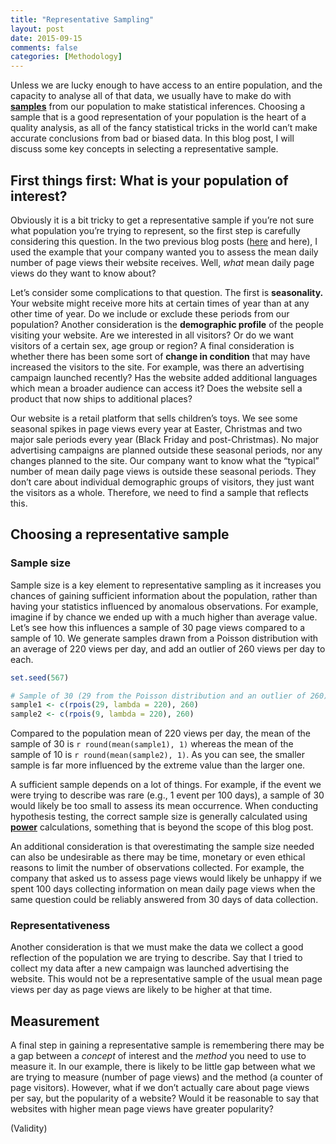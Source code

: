 ```yaml
---
title: "Representative Sampling"
layout: post
date: 2015-09-15
comments: false
categories: [Methodology]
---
```


Unless we are lucky enough to have access to an entire population, and the capacity to analyse all of that data, we usually have to make do with [**samples**](https://en.wikipedia.org/wiki/Sample_(statistics)) from our population to make statistical inferences. Choosing a sample that is a good representation of your population is the heart of a quality analysis, as all of the fancy statistical tricks in the world can't make accurate conclusions from bad or biased data. In this blog post, I will discuss some key concepts in selecting a representative sample.

## First things first: What is your population of interest?
Obviously it is a bit tricky to get a representative sample if you're not sure what population you're trying to represent, so the first step is carefully considering this question. In the two previous blog posts ([here](http://t-redactyl.github.io/blog/2015/09/A-Gentle-Introduction-to-the-Standard-Error-of-the-Mean.html) and here), I used the example that your company wanted you to assess the mean daily number of page views their website receives. Well, _what_ mean daily page views do they want to know about? 

Let's consider some complications to that question. The first is **seasonality.** Your website might receive more hits at certain times of year than at any other time of year. Do we include or exclude these periods from our population? Another consideration is the **demographic profile** of the people visiting your website. Are we interested in all visitors? Or do we want visitors of a certain sex, age group or region? A final consideration is whether there has been some sort of **change in condition** that may have increased the visitors to the site. For example, was there an advertising campaign launched recently? Has the website added additional languages which mean a broader audience can access it? Does the website sell a product that now ships to additional places?

Our website is a retail platform that sells children's toys. We see some seasonal spikes in page views every year at Easter, Christmas and two major sale periods every year (Black Friday and post-Christmas). No major advertising campaigns are planned outside these seasonal periods, nor any changes planned to the site. Our company want to know what the "typical" number of mean daily page views is outside these seasonal periods. They don't care about individual demographic groups of visitors, they just want the visitors as a whole. Therefore, we need to find a sample that reflects this.

## Choosing a representative sample
### Sample size
Sample size is a key element to representative sampling as it increases you chances of gaining sufficient information about the population, rather than having your statistics influenced by anomalous observations. For example, imagine if by chance we ended up with a much higher than average value. Let's see how this influences a sample of 30 page views compared to a sample of 10. We generate samples drawn from a Poisson distribution with an average of 220 views per day, and add an outlier of 260 views per day to each.

```r
set.seed(567)

# Sample of 30 (29 from the Poisson distribution and an outlier of 260)
sample1 <- c(rpois(29, lambda = 220), 260)
sample2 <- c(rpois(9, lambda = 220), 260)
```

Compared to the population mean of 220 views per day, the mean of the sample of 30 is `r round(mean(sample1), 1)` whereas the mean of the sample of 10 is `r round(mean(sample2), 1)`. As you can see, the smaller sample is far more influenced by the extreme value than the larger one. 

A sufficient sample depends on a lot of things. For example, if the event we were trying to describe was rare (e.g., 1 event per 100 days), a sample of 30 would likely be too small to assess its mean occurrence. When conducting hypothesis testing, the correct sample size is generally calculated using [**power**](https://en.wikipedia.org/wiki/Statistical_power) calculations, something that is beyond the scope of this blog post.

An additional consideration is that overestimating the sample size needed can also be undesirable as there may be time, monetary or even ethical reasons to limit the number of observations collected. For example, the company that asked us to assess page views would likely be unhappy if we spent 100 days collecting information on mean daily page views when the same question could be reliably answered from 30 days of data collection.

### Representativeness
Another consideration is that we must make the data we collect a good reflection of the population we are trying to describe. Say that I tried to collect my data after a new campaign was launched advertising the website. This would not be a representative sample of the usual mean page views per day as page views are likely to be higher at that time.

## Measurement
A final step in gaining a representative sample is remembering there may be a gap between a _concept_ of interest and the _method_ you need to use to measure it. In our example, there is likely to be little gap between what we are trying to measure (number of page views) and the method (a counter of page visitors). However, what if we don't actually care about page views per say, but the popularity of a website? Would it be reasonable to say that websites with higher mean page views have greater popularity?

(Validity)
